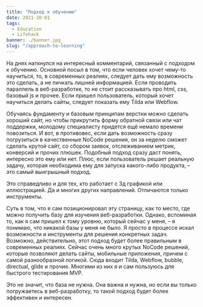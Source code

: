 ```yaml
---
title: "Подход к обучению"
date: 2021-10-01
tags:
  - Education
  - Lifehack
banner: ./banner.jpg
slug: "/approach-to-learning"
---
```


На днях наткнулся на интересный комментарий, связанный с подходом к обучению. Основной посыл в том, что если человек хочет чему-то научиться, то, в современных реалиях, следует дать ему возможность это сделать, а не пичкать лишней информацией. Если проводить параллель в веб-разработке, то не стоит рассказывать про html, css, базовый js и прочее. Если пришел пользователь, который хочет научиться делать сайты, следует показать ему Tilda или Webflow. 

Обучаясь фундаменту и базовым принципам верстки можно сделать хороший сайт, но чтобы прикрутить форму обратной связи или чат поддержки, молодому специалисту придется ещё немало времени повозиться. И вот, в противовес, если дать возможность сразу погрузиться в качественные NoCode решения, он за неделю сможет сделать крутой сайт, со сбором заявок, отслеживанием метрик, конверсий и прочих плюшек. Подобный подход сразу даст понять, интересно это ему или нет. Плюс, если пользователь решает реальную задачу, которая необходима ему для запуска какого-либо продукта, – это самый выигрышный подход.

Это справедливо и для тех, кто работает с 3д графикой или иллюстрацией. Да и многих других направлений. Отличаются только инструменты.

Суть в том, что я сам позиционировал эту страницу, как то место, где можно получить базу для изучения веб-разработки. Однако, вспоминая то, как я сам пришел к тому уровню, который сейчас у меня, – я понимаю, что никакой базы у меня не было. Я просто в процессе искал возможности и инструменты для решения конкретных задач. Возможно, действительно, этот подход будет более правильным в современных реалиях. Сейчас очень много крутых NoCode решений, которые позволяют делать сайты, мобильные приложения, причем с самой разнообразной логикой. Сюда входит Tilda, Webflow, bubble, directual, glide и прочие. Многими из них я и сам пользуюсь для быстрого тестирования MVP.

Это не значит, что база не нужна. Она важна и нужна, но если вы только погружаетесь в веб-разработку, то такой подход будет более эффективен и интересен.
